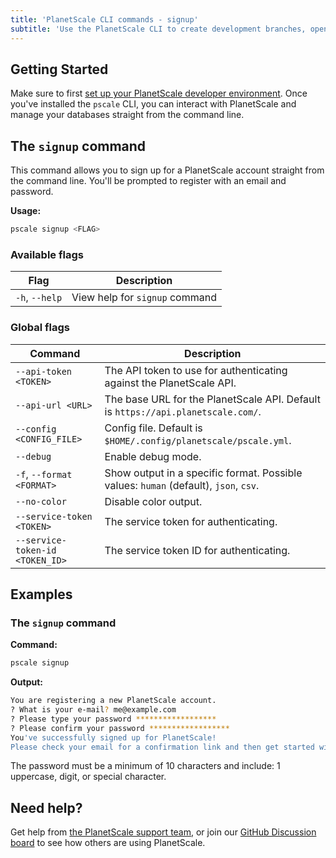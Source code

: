 ```yaml
---
title: 'PlanetScale CLI commands - signup'
subtitle: 'Use the PlanetScale CLI to create development branches, open deploy requests, and make non-blocking schema changes directly from your terminal.'
---
```


## Getting Started

Make sure to first [set up your PlanetScale developer environment](/docs/concepts/planetscale-environment-setup). Once you've installed the `pscale` CLI, you can interact with PlanetScale and manage your databases straight from the command line.

## The `signup` command

This command allows you to sign up for a PlanetScale account straight from the command line. You'll be prompted to register with an email and password.

**Usage:**

```bash
pscale signup <FLAG>
```

### Available flags

| **Flag** | **Description**        |
| -------- | --------------------------------------- |
| `-h`, `--help` | View help for `signup` command |

### Global flags

| **Command** | **Description**        |
| -------- | --------------------------------------- |
| `--api-token <TOKEN>` | The API token to use for authenticating against the PlanetScale API. |
| `--api-url <URL>` | The base URL for the PlanetScale API. Default is `https://api.planetscale.com/`. |
| `--config <CONFIG_FILE>` | Config file. Default is `$HOME/.config/planetscale/pscale.yml`. |
| `--debug` | Enable debug mode. |
| `-f`, `--format <FORMAT>` | Show output in a specific format. Possible values: `human` (default), `json`, `csv`. |
| `--no-color` | Disable color output. |
| `--service-token <TOKEN>` | The service token for authenticating. |
| `--service-token-id <TOKEN_ID>` | The service token ID for authenticating. |

## Examples

### The `signup` command

**Command:**

```bash
pscale signup
```

**Output:**

```bash
You are registering a new PlanetScale account.
? What is your e-mail? me@example.com
? Please type your password ******************
? Please confirm your password ******************
You've successfully signed up for PlanetScale!
Please check your email for a confirmation link and then get started with `pscale auth login`.
```

The password must be a minimum of 10 characters and include: 1 uppercase, digit, or special character.

## Need help?

Get help from [the PlanetScale support team](https://support.planetscale.com), or join our [GitHub Discussion board](https://github.com/planetscale/discussion/discussions) to see how others are using PlanetScale.
